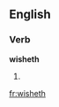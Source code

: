 ==English==

===Verb===
'''wisheth'''

# {{en-archaic third-person singular of|wish}}


[[fr:wisheth]]